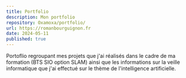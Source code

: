 ```yaml
---
title: Portfolio
description: Mon portfolio
repository: Oxamoxa/portfolio/
url: https://romanbourguignon.fr
date: 2024-05-11
published: true
---
```



Portoflio regroupant mes projets que j'ai réalisés dans le cadre de ma formation (BTS SIO option SLAM) ainsi que les informations sur la veille informatique que j'ai effectué sur le thème de l'intelligence artificielle.